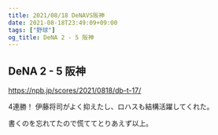 ```yaml
---
title: 2021/08/18 DeNAVS阪神
date: 2021-08-18T23:49:09+09:00
tags: ["野球"]
og_title: DeNA 2 - 5 阪神
---
```


## DeNA 2 - 5 阪神

https://npb.jp/scores/2021/0818/db-t-17/


4連勝！ 伊藤将司がよく抑えたし、ロハスも結構活躍してくれた。

書くのを忘れてたので慌ててとりあえず以上。